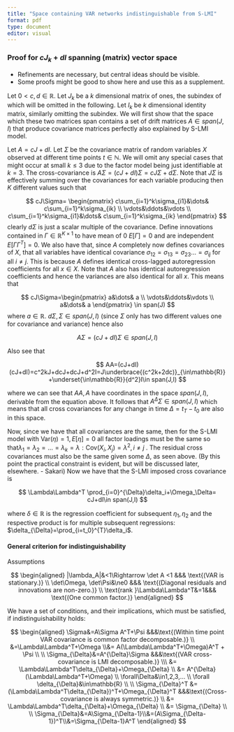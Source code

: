 ```yaml
---
title: "Space containing VAR networks indistinguishable from S-LMI"
format: pdf
type: document
editor: visual
---
```


### Proof for $cJ_k+dI$ spanning (matrix) vector space

-   Refinements are necessary, but central ideas should be visible.
-   Some proofs might be good to show here and use this as a supplement.

Let $0<c,d\in\mathbb{R}$. Let $J_k$ be a $k$ dimensional matrix of ones, the subindex of which will be omitted in the following. Let $I_k$ be $k$ dimensional identity matrix, similarly omitting the subindex. We will first show that the space which these two matrices span contains a set of drift matrices $A\in span(J,I)$ that produce covariance matrices perfectly also explained by S-LMI model.

Let $A=cJ+dI$. Let $\Sigma$ be the covariance matrix of random variables $X$ observed at different time points $t\in\mathbb{N}$. We will omit any special cases that might occur at small $k\leq3$ due to the factor model being just identifiable at $k=3$. The cross-covariance is $A\Sigma=(cJ+dI)\Sigma=cJ\Sigma+d\Sigma$. Note that $J\Sigma$ is effectively summing over the covariances for each variable producing then $K$ different values such that

$$
cJ\Sigma=
\begin{pmatrix} 
 c\sum_{i=1}^k\sigma_{i1}&\dots& c\sum_{i=1}^k\sigma_{ik} \\
 \vdots&\ddots&\vdots \\
 c\sum_{i=1}^k\sigma_{i1}&\dots& c\sum_{i=1}^k\sigma_{ik}
\end{pmatrix} 
$$
clearly $d\Sigma$ is just a scalar multiple of the covariance. Define innovations contained in $\Gamma\in\mathbb{R}^{K\times1}$ to have mean of 0 $E[\Gamma] = 0$ and are independent $E[\Gamma\Gamma^T]=0$. We also have that, since $A$ completely now defines covariances of $X$, that all variables have identical covariance $\sigma_{12}=\sigma_{13}=\sigma_{23}…=\sigma_{ij}$ for all $i\ne j$. This is because $A$ defines identical cross-lagged autoregression coefficients for all $x\in X$. Note that $A$ also has identical autoregression coefficients and hence the variances are also identical for all $x$. This means that

$$
cJ\Sigma=\begin{pmatrix} 
 a&\dots& a \\
 \vdots&\ddots&\vdots \\
 a&\dots& a \end{pmatrix}
\in span(J)
$$
where $a\in\mathbb{R}$. $d\Sigma,\Sigma\in span(J,I)$ (since $\Sigma$ only has two different values one for covariance and variance) hence also

$$
A\Sigma=(cJ+dI)\Sigma\in span(J,I)
$$

Also see that

$$
AA=(cJ+dI)(cJ+dI)=c^2kJ+dcJ+dcJ+d^2I=J\underbrace{(c^2k+2dc)}_{\in\mathbb{R}}+\underset{\in\mathbb{R}}{d^2}I\in span(J,I)
$$

where we can see that $AA,A$ have coordinates in the space $span(J,I)$, derivable from the equation above. It follows that $A^{\Delta}\Sigma\in span(J,I)$ which means that all cross covariances for any change in time $\Delta=t_T-t_0$ are also in this space.

Now, since we have that all covariances are the same, then for the S-LMI model with $\text{Var}(\eta)=1,E[\eta]=0$ all factor loadings must be the same so that$\lambda_1=\lambda_2=…=\lambda_k=\lambda:\text{Cov}(X_i,X_j)=\lambda^2,i\ne j$ . The residual cross covariances must also be the same given some $\Delta$, as seen above. (By this point the practical constraint is evident, but will be discussed later, elsewhere. - Sakari) Now we have that the S-LMI imposed cross covariance is

$$
\Lambda\Lambda^T \prod_{i=0}^{\Delta}\delta_i+\Omega_\Delta= cJ+dI\in span(J,I)
$$

where $\delta\in\mathbb{R}$ is the regression coefficient for subsequent $\eta_1,\eta_2$ and the respective product is for multiple subsequent regressions: $\delta_{\Delta}=\prod_{i=t_0}^{T}\delta_i$.

#### General criterion for indistinguishability

Assumptions

$$
\begin{aligned}
|\lambda_A|&<1\Rightarrow \det A <1 &&& \text{(VAR is stationary.)} \\
\det\Omega, \det\Psi&\ne0 &&& \text{(Diagonal residuals and innovations are non-zero.)} \\
\text{rank }\Lambda\Lambda^T&=1&&& \text{(One common factor.)}
\end{aligned}
$$

We have a set of conditions, and their implications, which must be satisfied, if indistinguishability holds:

$$
\begin{aligned}
\Sigma&=A\Sigma A^T+\Psi &&&\text{(Within time point VAR covariance is common factor decomposable.)} \\
&=\Lambda\Lambda^T+\Omega \\&=
A(\Lambda\Lambda^T+\Omega)A^T + \Psi \\ 
\\
\Sigma_{\Delta}&=A^{\Delta}\Sigma &&&\text{(VAR cross-covariance is LMI decomposable.)} \\\ &=
\Lambda\Lambda^T\delta_{\Delta}+\Omega_{\Delta} \\ &=
A^{\Delta}(\Lambda\Lambda^T+\Omega) \\ \forall\Delta&\in1,2,3,... \\ \forall \delta_{\Delta}&\in\mathbb{R} \\ \\
\Sigma_{\Delta}^T    &=(\Lambda\Lambda^T\delta_{\Delta})^T+\Omega_{\Delta}^T   &&&\text{(Cross-covariance is always symmetric.)} \\
&=
\Lambda\Lambda^T\delta_{\Delta}+\Omega_{\Delta} \\ &=
\Sigma_{\Delta} 
\\ \\
\Sigma_{\Delta}&=A\Sigma_{\Delta-1}\\&=(A\Sigma_{\Delta-1})^T\\&=\Sigma_{\Delta-1}A^T
\end{aligned}  
$$
